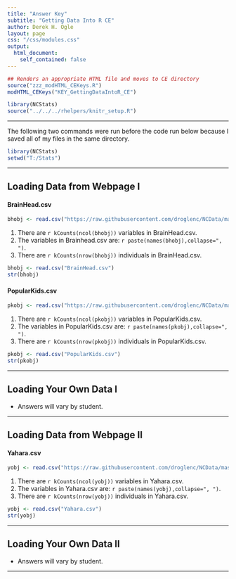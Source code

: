 ```yaml
---
title: "Answer Key"
subtitle: "Getting Data Into R CE"
author: Derek H. Ogle
layout: page
css: "/css/modules.css"
output:
  html_document:
    self_contained: false
---
```


```r
## Renders an appropriate HTML file and moves to CE directory
source("zzz_modHTML_CEKeys.R")
modHTML_CEKeys("KEY_GettingDataIntoR_CE")
```

```r
library(NCStats)
source("../../../rhelpers/knitr_setup.R")
```

----

The following two commands were run before the code run below because I saved all of my files in the same directory.
```r
library(NCStats)
setwd("T:/Stats")
```

----

## Loading Data from Webpage I
#### **BrainHead.csv**
```r
bhobj <- read.csv("https://raw.githubusercontent.com/droglenc/NCData/master/BrainHead.csv")
```

1. There are `r kCounts(ncol(bhobj))` variables in BrainHead.csv.
1. The variables in Brainhead.csv are: `r paste(names(bhobj),collapse=", ")`.
1. There are `r kCounts(nrow(bhobj))` individuals in BrainHead.csv.

```r
bhobj <- read.csv("BrainHead.csv")
str(bhobj)
```

#### **PopularKids.csv**
```r
pkobj <- read.csv("https://raw.githubusercontent.com/droglenc/NCData/master/PopularKids.csv")
```

1. There are `r kCounts(ncol(pkobj))` variables in PopularKids.csv.
1. The variables in PopularKids.csv are: `r paste(names(pkobj),collapse=", ")`.
1. There are `r kCounts(nrow(pkobj))` individuals in PopularKids.csv.

```r
pkobj <- read.csv("PopularKids.csv")
str(pkobj)
```

----

## Loading Your Own Data I

* Answers will vary by student.

----

## Loading Data from Webpage II

#### **Yahara.csv**
```r
yobj <- read.csv("https://raw.githubusercontent.com/droglenc/NCData/master/Yahara.csv")
```

1. There are `r kCounts(ncol(yobj))` variables in Yahara.csv.
1. The variables in Yahara.csv are: `r paste(names(yobj),collapse=", ")`.
1. There are `r kCounts(nrow(yobj))` individuals in Yahara.csv.

```r
yobj <- read.csv("Yahara.csv")
str(yobj)
```

----

## Loading Your Own Data II

* Answers will vary by student.

----
